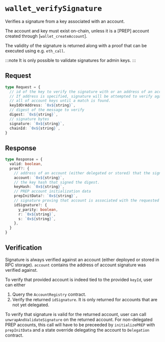 
# `wallet_verifySignature`

Verifies a signature from a key associated with an account.

The account and key must exist on-chain, unless it is a [PREP] account created through [`wallet_createAccount`].

The validity of the signature is returned along with a proof that can be executed using e.g. `eth_call`.

:::note
It is only possible to validate signatures for admin keys.
:::

<Keys />

## Request

```ts
type Request = {
  // id of the key to verify the signature with or an address of an account.
  // If address is specified, signature will be attempted to verify against 
  // all of account keys until a match is found.
  keyIdOrAddress: `0x${string}`,
  // digest of the message to verify
  digest: `0x${string}`,
  // signature bytes
  signature: `0x${string}`,
  chainId: `0x${string}`,
}
````

## Response

```ts
type Response = {
  valid: boolean,
  proof?: {
    // address of an account (either delegated or stored) that the signature was verified against.
    account: `0x${string}`,
    // the key hash that signed the digest.
    keyHash: `0x${string}`,
    // PREP account initialization data
    prepInitData?: `0x${string}`,
    // signature proving that account is associated with the requested `keyId`
    idSignature?: {
      y_parity: boolean,
      r: `0x${string}`,
      s: `0x${string}`,
    },
  }
}
```

## Verification

Signature is always verified against an account (either deployed or stored in RPC storage).
`account` contains the address of account signature was verified against.

To verify that provided account is indeed tied to the provided `keyId`, user can either
1. Query the `AccountRegistry` contract.
2. Verify the returned `idSignature`. It is only returned for accounts that are not yet delegated.

To verify that signature is valid for the returned account, user can call
`unwrapAndValidateSignature` on the returned account. For non-delegated PREP accounts, this call
will have to be preceeded by `initializePREP` with `prepInitData` and a state override delegating 
the account to `Delegation` contract.